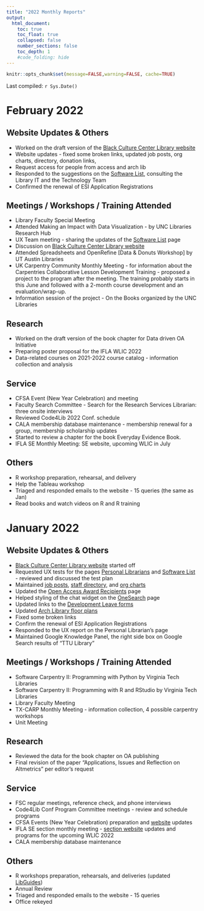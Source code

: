 ```yaml
---
title: "2022 Monthly Reports"
output:
  html_document:
    toc: true
    toc_float: true
    collapsed: false
    number_sections: false
    toc_depth: 1
    #code_folding: hide
---
```


```r
knitr::opts_chunk$set(message=FALSE,warning=FALSE, cache=TRUE)
```

Last compiled: `r Sys.Date()`

# **February 2022**

## Website Updates & Others
* Worked on the draft version of the [Black Culture Center Library website](https://www.depts.ttu.edu/library/bcclibrary/)
* Website updates - fixed some broken links, updated job posts, org charts, directory, donation links, 
* Request access for people from access and arch lib
* Responded to the suggestions on the [Software List](https://apps.lib.ttu.edu/services/technology/softOU.php), consulting the Library IT and the Technology Team
* Confirmed the renewal of ESI Application Registrations


## Meetings / Workshops / Training Attended
* Library Faculty Special Meeting
* Attended Making an Impact with Data Visualization - by UNC Libraries Research Hub
* UX Team meeting - sharing the updates of the [Software List](https://apps.lib.ttu.edu/services/technology/softOU.php) page
* Discussion on [Black Culture Center Library website](https://www.depts.ttu.edu/library/bcclibrary/)
* Attended Spreadsheets and OpenRefine [Data & Donuts Workshop] by UT Austin Libraries
* UK Carpentry Community Monthly Meeting - for information about the Carpentries Collaborative Lesson Development Training - proposed a project to the program after the meeting. The training probably starts in this June and followed with a 2-month course development and an evaluation/wrap-up. 
* Information session of the project - On the Books organized by the UNC Libraries

## Research
* Worked on the draft version of the book chapter for Data driven OA Initiative
* Preparing poster proposal for the IFLA WLIC 2022
* Data-related courses on 2021-2022 course catalog - information collection and analysis

## Service
* CFSA Event (New Year Celebration) and meeting
* Faculty Search Committee - Search for the Research Services Librarian: three onsite interviews
* Reviewed Code4Lib 2022 Conf. schedule
* CALA membership database maintenance - membership renewal for a group, membership scholarship updates
* Started to review a chapter for the book Everyday Evidence Book.
* IFLA SE Monthly Meeting: SE website, upcoming WLIC in July


## Others
* R workshop preparation, rehearsal, and delivery
* Help the Tableau workshop
* Triaged and responded emails to the website - 15 queries (the same as Jan)
* Read books and watch videos on R and R training




# **January 2022**

## Website Updates & Others

* [Black Culture Center Library website](https://www.depts.ttu.edu/library/bcclibrary/) started off
* Requested UX tests for the pages [Personal Librarians](https://www.depts.ttu.edu/library/research-support/personalLibrarians/) and [Software List](https://apps.lib.ttu.edu/services/technology/softOU.php) - reviewed and discussed the test plan
* Maintained [job posts](https://www.depts.ttu.edu/library/about/employment/), [staff directory](https://www.depts.ttu.edu/library/about/staff/index.php), and [org charts](https://www.depts.ttu.edu/library/about/admin/org_chart/org_charts.php)
* Updated the [Open Access Award Recipients](https://www.depts.ttu.edu/library/grants/open-access-award/recipients.php) page
* Helped styling of the chat widget on the [OneSearch](https://ttu-primo.hosted.exlibrisgroup.com/primo-explore/search?institution=01TTU&vid=01TTU&tab=default_tab&search_scope=01TTU_ALL&mode=Basic&displayMode=full&bulkSize=38&highlight=true&dum=true&query=any,contains,&displayField=all) page
* Updated links to the [Development Leave forms](https://www.depts.ttu.edu/library/libstaff/)
* Updated [Arch Library floor plans](https://www.depts.ttu.edu/library/about/facility/maps/arch.php)
* Fixed some broken links
* Confirm the renewal of ESI Application Registrations
* Responded to the UX report on the Personal Librarian's page
* Maintained Google Knowledge Panel, the right side box on Google Search results of "TTU Library" 

## Meetings / Workshops / Training Attended
* Software Carpentry II: Programming with Python by Virginia Tech Libraries
* Software Carpentry II: Programming with R and RStudio by Virginia Tech Libraries
* Library Faculty Meeting
* TX-CARP Monthly Meeting - information collection, 4 possible carpentry workshops
* Unit Meeting


## Research
* Reviewed the data for the book chapter on OA publishing
* Final revision of the paper "Applications, Issues and Reflection on Altmetrics" per editor's request

## Service
* FSC regular meetings, reference check, and phone interviews
* Code4Lib Conf Program Committee meetings - review and schedule programs
* CFSA Events (New Year Celebration) preparation and [website](https://www.depts.ttu.edu/cfsa/) updates 
* IFLA SE section monthly meeting - [section website](https://www.ifla.org/units/statistics-and-evaluation/) updates and programs for the upcoming WLIC 2022
* CALA membership database maintenance

## Others
* R workshops preparation, rehearsals, and deliveries (updated [LibGuides](https://guides.library.ttu.edu/R4Beginners))
* Annual Review
* Triaged and responded emails to the website - 15 queries
* Office rekeyed









